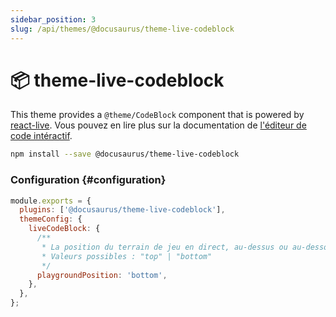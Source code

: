```yaml
---
sidebar_position: 3
slug: /api/themes/@docusaurus/theme-live-codeblock
---
```


# 📦 theme-live-codeblock

This theme provides a `@theme/CodeBlock` component that is powered by [react-live](https://commerce.nearform.com/open-source/react-live/). Vous pouvez en lire plus sur la documentation de [l'éditeur de code intéractif](../../guides/markdown-features/markdown-features-code-blocks.mdx#interactive-code-editor).

```bash npm2yarn
npm install --save @docusaurus/theme-live-codeblock
```

### Configuration {#configuration}

```js title="docusaurus.config.js"
module.exports = {
  plugins: ['@docusaurus/theme-live-codeblock'],
  themeConfig: {
    liveCodeBlock: {
      /**
       * La position du terrain de jeu en direct, au-dessus ou au-dessous de l'éditeur
       * Valeurs possibles : "top" | "bottom"
       */
      playgroundPosition: 'bottom',
    },
  },
};
```

